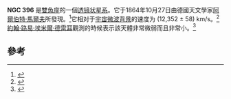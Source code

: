 {{NGCInfoBox|NGCID=NGC 396|發現者=阿爾伯特·馬爾夫|發現日期=1864年10月27日|其他編號=|曆元=J2000.0|赤經=8分8.5秒|赤緯=4°31'51"
|星座=雙魚座
|星體=星系|星等=15.7|表面亮度=13.2|藍等=16.5}}

'''NGC 396''' 是[[雙魚座|雙魚座]]的一個[[透镜状星系|透镜状星系]]。它于1864年10月27日由德國天文學家[[阿爾伯特·馬爾夫|阿爾伯特·馬爾夫]]所發現。<ref name=cseligman>{{cite web|title=New General Catalog Objects: NGC 350 - 399|url=http://cseligman.com/text/atlas/ngc3a.htm#396|publisher=Cseligman|access-date=February 4, 2017}}</ref>它相对于[[宇宙微波背景|宇宙微波背景]]的速度为 (12,352 ± 58) km/s。<ref name="ned">{{lien web |langue=en| éditeur=NASA/IPAC Extragalactic Database | titre=Results for object NGC 396 | url=http://ned.ipac.caltech.edu/byname?objname=NGC+396&hconst=67.8&omegam=0.308&omegav=0.692&wmap=4&corr_z=1 | consulté le=17-05-2022}}</ref>[[約翰·路易·埃米爾·德雷耳|約翰·路易·埃米爾·德雷耳]]觀測的時候表示該天體非常微弱而且非常小。<ref name=cseligman>{{cite web|title=New General Catalog Objects: NGC 350 - 399|url=http://cseligman.com/text/atlas/ngc3a.htm#396|publisher=Cseligman|access-date=February 4, 2017}}</ref>
==參考==
{{reflist}}
{{NGCReference|396}}
{{Catalogs|NGC=396}}
{{Galaxy-stub}}